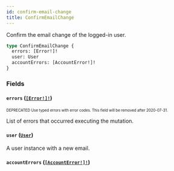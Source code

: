 ```yaml
---
id: confirm-email-change
title: ConfirmEmailChange
---
```


Confirm the email change of the logged-in user.

```graphql
type ConfirmEmailChange {
  errors: [Error!]!
  user: User
  accountErrors: [AccountError!]!
}
```

### Fields

#### `errors` ([`[Error!]!`](/api-reference/objects/error.mdx))

<sub><sup><span className="deprecatedTag">DEPRECATED</span> Use typed errors with error codes. This field will be removed after 2020-07-31.</sup></sub>

List of errors that occurred executing the mutation.

#### `user` ([`User`](/api-reference/objects/user.mdx))

A user instance with a new email.

#### `accountErrors` ([`[AccountError!]!`](/api-reference/objects/account-error.mdx))
